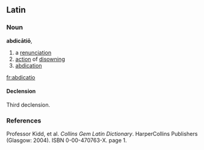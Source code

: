 ==Latin==


===Noun===
'''abdicātiō''', {{f}}

#a [[renunciation]] 
#[[action]] of [[disowning]]
#[[abdication]]
[[fr:abdicatio]]

====Declension====
Third declension.
{{la-decl-3rd|abdicātiō|abdicātiō|abdicātiōn}}

===References===
Professor Kidd, et al. ''Collins Gem Latin Dictionary''. HarperCollins Publishers (Glasgow: 2004). ISBN 0-00-470763-X. page 1.